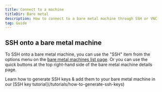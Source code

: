 ```yaml
---
title: Connect to a machine
titleDir: Bare metal
description: How to connect to a bare metal machine through SSH or VNC
tag: Guide
---
```


## SSH onto a bare metal machine

To SSH onto a bare metal machine, you can use the "SSH" item from the options menu on the [bare metal machines list page](/guides/bare-metal/manage-a-bare-metal-machine). Or you can use the quick buttons at the top right-hand side of the bare metal machine details page.

<Note>
Learn how to generate SSH keys & add them to your bare metal machine in our [SSH key tutorial](/tutorials/how-to-generate-ssh-keys)
</Note>
